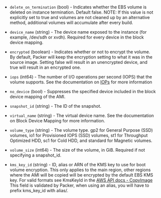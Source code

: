 <!-- Code generated from the comments of the BlockDevice struct in builder/amazon/common/block_device.go; DO NOT EDIT MANUALLY -->

-   `delete_on_termination` (bool) - Indicates whether the EBS volume is deleted on instance termination.
    Default false. NOTE: If this value is not explicitly set to true and
    volumes are not cleaned up by an alternative method, additional volumes
    will accumulate after every build.
    
-   `device_name` (string) - The device name exposed to the instance (for example, /dev/sdh or xvdh).
    Required for every device in the block device mapping.
    
-   `encrypted` (boolean) - Indicates whether or not to encrypt the volume. By default, Packer will
    keep the encryption setting to what it was in the source image. Setting
    false will result in an unencrypted device, and true will result in an
    encrypted one.
    
-   `iops` (int64) - The number of I/O operations per second (IOPS) that the volume supports.
    See the documentation on
    [IOPs](https://docs.aws.amazon.com/AWSEC2/latest/APIReference/API_EbsBlockDevice.html)
    for more information
    
-   `no_device` (bool) - Suppresses the specified device included in the block device mapping of
    the AMI.
    
-   `snapshot_id` (string) - The ID of the snapshot.
    
-   `virtual_name` (string) - The virtual device name. See the documentation on Block Device Mapping
    for more information.
    
-   `volume_type` (string) - The volume type. gp2 for General Purpose (SSD) volumes, io1 for
    Provisioned IOPS (SSD) volumes, st1 for Throughput Optimized HDD, sc1
    for Cold HDD, and standard for Magnetic volumes.
    
-   `volume_size` (int64) - The size of the volume, in GiB. Required if not specifying a
    snapshot_id.
    
-   `kms_key_id` (string) - ID, alias or ARN of the KMS key to use for boot volume encryption. This
    only applies to the main region, other regions where the AMI will be
    copied will be encrypted by the default EBS KMS key. For valid formats
    see KmsKeyId in the [AWS API docs -
    CopyImage](https://docs.aws.amazon.com/AWSEC2/latest/APIReference/API_CopyImage.html)
    This field is validated by Packer, when using an alias, you will have to
    prefix kms_key_id with alias/.
    
